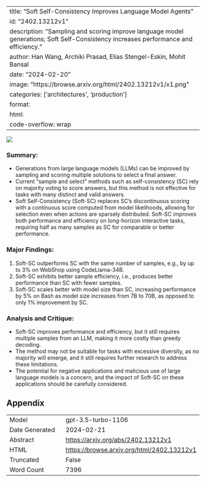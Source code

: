 
---
title: "Soft Self-Consistency Improves Language Model Agents"
id: "2402.13212v1"
description: "Sampling and scoring improve language model generations; Soft Self-Consistency increases performance and efficiency."
author: Han Wang, Archiki Prasad, Elias Stengel-Eskin, Mohit Bansal
date: "2024-02-20"
image: "https://browse.arxiv.org/html/2402.13212v1/x1.png"
categories: ['architectures', 'production']
format:
  html:
    code-overflow: wrap
---

![](https://browse.arxiv.org/html/2402.13212v1/x1.png)

### Summary:
- Generations from large language models (LLMs) can be improved by sampling and scoring multiple solutions to select a final answer.
- Current "sample and select" methods such as self-consistency (SC) rely on majority voting to score answers, but this method is not effective for tasks with many distinct and valid answers.
- Soft Self-Consistency (Soft-SC) replaces SC's discontinuous scoring with a continuous score computed from model likelihoods, allowing for selection even when actions are sparsely distributed. Soft-SC improves both performance and efficiency on long-horizon interactive tasks, requiring half as many samples as SC for comparable or better performance.

### Major Findings:
1. Soft-SC outperforms SC with the same number of samples, e.g., by up to 3% on WebShop using CodeLlama-34B.
2. Soft-SC exhibits better sample efficiency, i.e., produces better performance than SC with fewer samples.
3. Soft-SC scales better with model size than SC, increasing performance by 5% on Bash as model size increases from 7B to 70B, as opposed to only 1% improvement by SC.

### Analysis and Critique:
- Soft-SC improves performance and efficiency, but it still requires multiple samples from an LLM, making it more costly than greedy decoding.
- The method may not be suitable for tasks with excessive diversity, as no majority will emerge, and it still requires further research to address these limitations.
- The potential for negative applications and malicious use of large language models is a concern, and the impact of Soft-SC on these applications should be carefully considered.

## Appendix

|          |          |
|----------|----------|
| Model     | gpt-3.5-turbo-1106       |
| Date Generated     | 2024-02-21       |
| Abstract | [https://arxiv.org/abs/2402.13212v1](https://arxiv.org/abs/2402.13212v1)        |
| HTML     | [https://browse.arxiv.org/html/2402.13212v1](https://browse.arxiv.org/html/2402.13212v1)       |
| Truncated       | False       |
| Word Count       | 7396       |